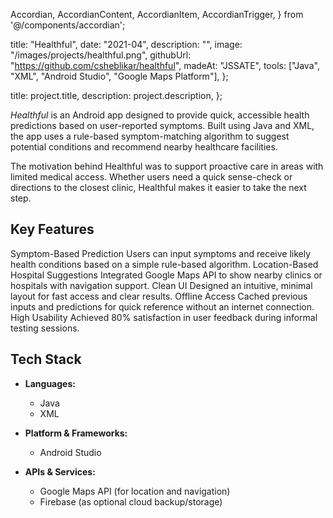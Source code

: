   Accordian,
  AccordianContent,
  AccordianItem,
  AccordianTrigger,
} from '@/components/accordian';

  title: "Healthful",
  date: "2021-04",
  description: "",
  image: "/images/projects/healthful.png",
  githubUrl: "https://github.com/csheblikar/healthful",
  madeAt: "JSSATE",
  tools: ["Java", "XML", "Android Studio", "Google Maps Platform"],
};

  title: project.title,
  description: project.description,
};


*Healthful* is an Android app designed to provide quick, accessible health predictions based on user-reported symptoms. Built using Java and XML, the app uses a rule-based symptom-matching algorithm to suggest potential conditions and recommend nearby healthcare facilities.

The motivation behind Healthful was to support proactive care in areas with limited medical access. Whether users need a quick sense-check or directions to the closest clinic, Healthful makes it easier to take the next step.

## Key Features

<Accordian as="dl">
  <AccordianItem>
    <AccordianTrigger as="dt">
      Symptom-Based Prediction
    </AccordianTrigger>
    <AccordianContent as="dd">
      Users can input symptoms and receive likely health conditions based on a simple rule-based algorithm.
    </AccordianContent>
  </AccordianItem>
  <AccordianItem>
    <AccordianTrigger as="dt">
      Location-Based Hospital Suggestions
    </AccordianTrigger>
    <AccordianContent as="dd">
      Integrated Google Maps API to show nearby clinics or hospitals with navigation support.
    </AccordianContent>
  </AccordianItem>
  <AccordianItem>
    <AccordianTrigger as="dt">
      Clean UI
    </AccordianTrigger>
    <AccordianContent as="dd">
      Designed an intuitive, minimal layout for fast access and clear results.
    </AccordianContent>
  </AccordianItem>
  <AccordianItem>
    <AccordianTrigger as="dt">
      Offline Access
    </AccordianTrigger>
    <AccordianContent as="dd">
      Cached previous inputs and predictions for quick reference without an internet connection.
    </AccordianContent>
  </AccordianItem>
  <AccordianItem>
    <AccordianTrigger as="dt">
      High Usability
    </AccordianTrigger>
    <AccordianContent as="dd">
      Achieved 80% satisfaction in user feedback during informal testing sessions.
    </AccordianContent>
  </AccordianItem>
</Accordian>

## Tech Stack

- **Languages:**
  - Java
  - XML

- **Platform & Frameworks:**
  - Android Studio

- **APIs & Services:**
  - Google Maps API (for location and navigation)
  - Firebase (as optional cloud backup/storage)
